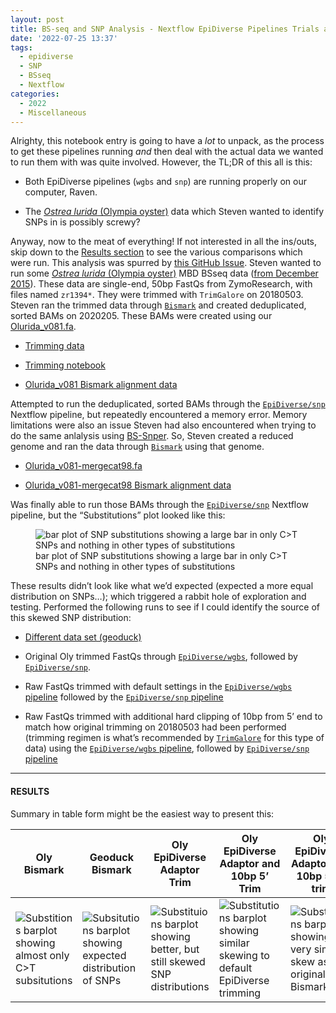 ```yaml
---
layout: post
title: BS-seq and SNP Analysis - Nextflow EpiDiverse Pipelines Trials and Tribulations
date: '2022-07-25 13:37'
tags: 
  - epidiverse
  - SNP
  - BSseq
  - Nextflow
categories: 
  - 2022
  - Miscellaneous
---
```

Alrighty, this notebook entry is going to have a _lot_ to unpack, as the process to get these pipelines running _and_ then deal with the actual data we wanted to run them with was quite involved. However, the TL;DR of this all is this:

- Both EpiDiverse pipelines (`wgbs` and `snp`) are running properly on our computer, Raven.

- The [_Ostrea lurida_ (Olympia oyster)](http://en.wikipedia.org/wiki/Pacific_oyster) data which Steven wanted to identify SNPs in is possibly screwy?

Anyway, now to the meat of everything! If not interested in all the ins/outs, skip down to the [Results section](####Results) to see the various comparisons which were run. This analysis was spurred by [this GitHub Issue](https://github.com/RobertsLab/resources/issues/1489). Steven wanted to run some [_Ostrea lurida_ (Olympia oyster)](http://en.wikipedia.org/wiki/Pacific_oyster) MBD BSseq data ([from December 2015](https://github.com/RobertsLab/project-olympia.oyster-genomic/wiki/MBD-BSseq-December-2015)). These data are single-end, 50bp FastQs from ZymoResearch, with files named `zr1394*`. They were trimmed with `TrimGalore` on 20180503. Steven ran the trimmed data through [`Bismark`](https://github.com/FelixKrueger/Bismark) and created deduplicated, sorted BAMs on 2020205. These BAMs were created using our [Olurida_v081.fa](http://owl.fish.washington.edu/halfshell/genomic-databank/Olurida_v081.fa).

- [Trimming data](https://owl.fish.washington.edu/Athaliana/20180503_oly_methylseq_trimgalore/)

- [Trimming notebook](https://robertslab.github.io/sams-notebook/2018/05/08/bs-seq-mapping-olympia-oyster-bisulfite-sequencing-trimgalore-fastqc-bismark.html)

- [Olurida_v081 Bismark alignment data](https://gannet.fish.washington.edu/seashell/bu-mox/scrubbed/020320-oly/)


Attempted to run the deduplicated, sorted BAMs through the [`EpiDiverse/snp`](https://github.com/EpiDiverse/snp) Nextflow pipeline, but repeatedly encountered a memory error. Memory limitations were also an issue Steven had also encountered when trying to do the same anlalysis using [BS-Snper](https://github.com/hellbelly/BS-Snper). So, Steven created a reduced genome and ran the data through [`Bismark`](https://github.com/FelixKrueger/Bismark) using that genome.

- [Olurida_v081-mergecat98.fa](https://gannet.fish.washington.edu/seashell/bu-github/paper-oly-mbdbs-gen/data/bgdata/Olurida_v081-mergecat98.fa)

- [Olurida_v081-mergecat98 Bismark alignment data](https://gannet.fish.washington.edu/seashell/bu-mox/scrubbed/070322-olymerge-snp/)

Was finally able to run those BAMs through the [`EpiDiverse/snp`](https://github.com/EpiDiverse/snp) Nextflow pipeline, but the "Substitutions" plot looked like this:

![bar plot of SNP substitutions showing a large bar in only C>T SNPs and nothing in other types of substitutions](https://gannet.fish.washington.edu/Atumefaciens/20220707-olur-epidiverse/snps/stats/zr1394_10_s456_trimmed_bismark_bt2.deduplicated/substitutions.0.png)

These results didn't look like what we'd expected (expected a more equal distribution on SNPs...); which triggered a rabbit hole of exploration and testing. Performed the following runs to see if I could identify the source of this skewed SNP distribution:

- [Different data set (geoduck)](https://gannet.fish.washington.edu/Atumefaciens/20220715-pgen-epdiverse-snp-bismark/)

- Original Oly trimmed FastQs through [`EpiDiverse/wgbs`](https://gannet.fish.washington.edu/Atumefaciens/20220715-olur-zr1394_all_trimmed-nextflow_epidiverse-wgbs/), followed by [`EpiDiverse/snp`](https://gannet.fish.washington.edu/Atumefaciens/20220716-olur-zr1394-all-epidiverse-snp/).

- Raw FastQs trimmed with default settings in the [`EpiDiverse/wgbs` pipeline](https://gannet.fish.washington.edu/Atumefaciens/20220720-olur-zr1394_all_untrimmed-nextflow_epidiverse-wgbs-conda/) followed by the [`EpiDiverse/snp` pipeline](https://gannet.fish.washington.edu/Atumefaciens/20220717-olur-zr1394_all_untrimmed-nextflow_epidiverse-snp/)

- Raw FastQs trimmed with additional hard clipping of 10bp from 5' end to match how original trimming on 20180503 had been performed (trimming regimen is what's recommended by [`TrimGalore`](https://github.com/FelixKrueger/TrimGalore) for this type of data) using the [`EpiDiverse/wgbs` pipeline](https://gannet.fish.washington.edu/Atumefaciens/20220721-olur-zr1394_all_untrimmed-nextflow_epidiverse-wgbs-conda-trim_10bp_5prime/), followed by [`EpiDiverse/snp` pipeline](https://gannet.fish.washington.edu/Atumefaciens/20220721-olur-zr1394_all_untrimmed-nextflow_epidiverse-snp-conda-trim_10bp_5prime/)


---

#### RESULTS


Summary in table form might be the easiest way to present this:

| Oly Bismark                                                                                                                                                                                                                       | Geoduck Bismark                                                                                                                                                                                                                                    | Oly EpiDiverse Adaptor Trim                                                                                                                                                                                                               | Oly EpiDiverse Adaptor and 10bp 5’ Trim                                                                                                                                                                                                                         | Oly EpiDiverse Adaptor and 10bp 5’/3’ trim                                                                                                                                                                                                                                 |
|-----------------------------------------------------------------------------------------------------------------------------------------------------------------------------------------------------------------------------------|----------------------------------------------------------------------------------------------------------------------------------------------------------------------------------------------------------------------------------------------------|-------------------------------------------------------------------------------------------------------------------------------------------------------------------------------------------------------------------------------------------|-----------------------------------------------------------------------------------------------------------------------------------------------------------------------------------------------------------------------------------------------------------------|----------------------------------------------------------------------------------------------------------------------------------------------------------------------------------------------------------------------------------------------------------------------------|
| ![Substitions barplot showing almost only C>T subsitutions](https://gannet.fish.washington.edu/Atumefaciens/20220713-olu-epidiverse-snp-all/snps/stats/zr1394_1_s456_trimmed_bismark_bt2.deduplicated.sorted/substitutions.0.png) | ![Subsitutions barplot showing expected distribution of SNPs](https://gannet.fish.washington.edu/Atumefaciens/20220715-pgen-epdiverse-snp-bismark/snps/stats/EPI-205_S26_L004_R1_001_val_1_bismark_bt2_pe.deduplicated.sorted/substitutions.0.png) | ![Substituions barplot showing better, but still skewed SNP distributions](https://gannet.fish.washington.edu/Atumefaciens/20220720-olur-zr1394_all_untrimmed-nextflow_epidiverse-snp-conda/snps/stats/zr1394_1_s456/substitutions.0.png) | ![Substitutions barplot showing similar skewing to default EpiDiverse trimming](https://gannet.fish.washington.edu/Atumefaciens/20220721-olur-zr1394_all_untrimmed-nextflow_epidiverse-snp-conda-trim_10bp_5prime/snps/stats/zr1394_1_s456/substitutions.0.png) | ![Substitutions barplot showing very similar skew as the original Oly Bismark plot](https://gannet.fish.washington.edu/Atumefaciens/20220726-olur-zr1394_all_untrimmed-nextflow_epidiverse-snp-conda-trim_10bp_5-and-3-prime/snps/stats/zr1394_1_s456/substitutions.0.png) |
